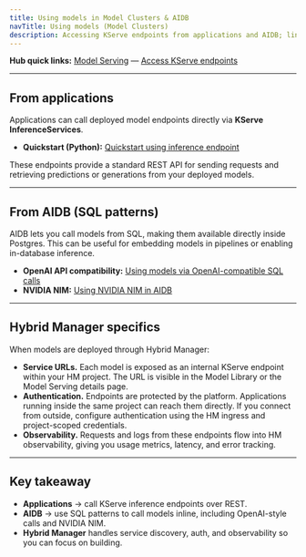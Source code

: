 ```yaml
---
title: Using models in Model Clusters & AIDB
navTitle: Using models (Model Clusters)
description: Accessing KServe endpoints from applications and AIDB; links to hub procedures and examples.
---
```


**Hub quick links:**
[Model Serving](/edb-postgres-ai/1.3/ai-factory/model/serving/) — [Access KServe endpoints](/edb-postgres-ai/1.3/ai-factory/model/access-kserve-endpoints/)

---

## From applications

Applications can call deployed model endpoints directly via **KServe InferenceServices**.

- **Quickstart (Python):** [Quickstart using inference endpoint](/edb-postgres-ai/1.3/ai-factory/model/quickstart-python-using-inference-endpoint.mdx)

These endpoints provide a standard REST API for sending requests and retrieving predictions or generations from your deployed models.

---

## From AIDB (SQL patterns)

AIDB lets you call models from SQL, making them available directly inside Postgres.
This can be useful for embedding models in pipelines or enabling in-database inference.

- **OpenAI API compatibility:** [Using models via OpenAI-compatible SQL calls](/edb-postgres-ai/1.3/ai-factory/pipeline/models/using-with/openai-api-compatibility.mdx)
- **NVIDIA NIM:** [Using NVIDIA NIM in AIDB](/edb-postgres-ai/1.3/ai-factory/pipeline/models/using-with/using-nvidia-nim/index.mdx)

---

## Hybrid Manager specifics

When models are deployed through Hybrid Manager:

- **Service URLs.** Each model is exposed as an internal KServe endpoint within your HM project. The URL is visible in the Model Library or the Model Serving details page.
- **Authentication.** Endpoints are protected by the platform. Applications running inside the same project can reach them directly. If you connect from outside, configure authentication using the HM ingress and project-scoped credentials.
- **Observability.** Requests and logs from these endpoints flow into HM observability, giving you usage metrics, latency, and error tracking.

---

## Key takeaway

- **Applications** → call KServe inference endpoints over REST.
- **AIDB** → use SQL patterns to call models inline, including OpenAI-style calls and NVIDIA NIM.
- **Hybrid Manager** handles service discovery, auth, and observability so you can focus on building.
